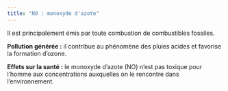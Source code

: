 ```yaml
---
title: "NO : monoxyde d'azote"
---
```


Il est principalement émis par toute combustion de combustibles fossiles.

**Pollution générée :** il contribue au phénomène des pluies acides et favorise la formation d’ozone.


**Effets sur la santé :** le monoxyde d'azote (NO) n'est pas toxique pour l'homme aux concentrations auxquelles on le rencontre dans l'environnement.

